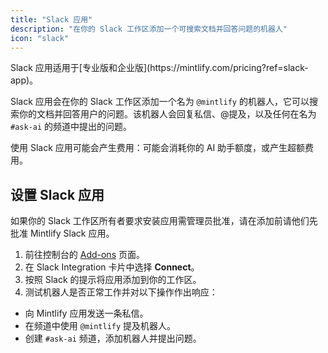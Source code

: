```yaml
---
title: "Slack 应用"
description: "在你的 Slack 工作区添加一个可搜索文档并回答问题的机器人"
icon: "slack"
---
```


<Info>
  Slack 应用适用于[专业版和企业版](https://mintlify.com/pricing?ref=slack-app)。
</Info>

Slack 应用会在你的 Slack 工作区添加一个名为 `@mintlify` 的机器人，它可以搜索你的文档并回答用户的问题。该机器人会回复私信、@提及，以及任何在名为 `#ask-ai` 的频道中提出的问题。

使用 Slack 应用可能会产生费用：可能会消耗你的 AI 助手额度，或产生超额费用。

## 设置 Slack 应用

<Note>
  如果你的 Slack 工作区所有者要求安装应用需管理员批准，请在添加前请他们先批准 Mintlify Slack 应用。
</Note>

1. 前往控制台的 [Add-ons](https://dashboard.mintlify.com/products/addons) 页面。
2. 在 Slack Integration 卡片中选择 **Connect**。
3. 按照 Slack 的提示将应用添加到你的工作区。
4. 测试机器人是否正常工作并对以下操作作出响应：
  - 向 Mintlify 应用发送一条私信。
  - 在频道中使用 `@mintlify` 提及机器人。
  - 创建 `#ask-ai` 频道，添加机器人并提出问题。
